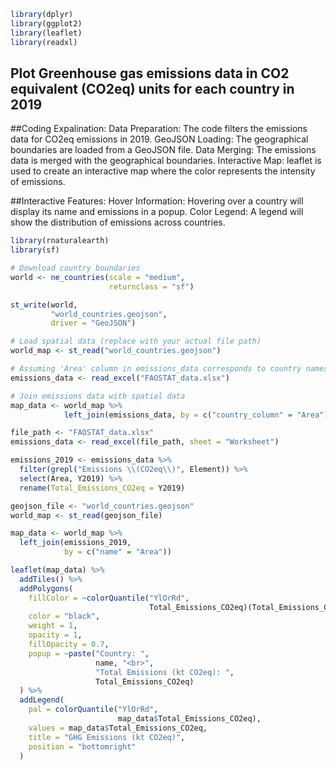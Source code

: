 ```r
library(dplyr)
library(ggplot2)
library(leaflet)
library(readxl)
```

## Plot Greenhouse gas emissions data in CO2 equivalent (CO2eq) units for each country in 2019

##Coding Expalination: Data Preparation: The code filters the emissions data for CO2eq emissions in 2019. GeoJSON Loading: The geographical boundaries are loaded from a GeoJSON file. Data Merging: The emissions data is merged with the geographical boundaries. Interactive Map: leaflet is used to create an interactive map where the color represents the intensity of emissions.

##Interactive Features: Hover Information: Hovering over a country will display its name and emissions in a popup. Color Legend: A legend will show the distribution of emissions across countries.

```r
library(rnaturalearth)
library(sf)

# Download country boundaries
world <- ne_countries(scale = "medium", 
                      returnclass = "sf")

st_write(world, 
         "world_countries.geojson", 
         driver = "GeoJSON")

```

```r
# Load spatial data (replace with your actual file path)
world_map <- st_read("world_countries.geojson")

# Assuming 'Area' column in emissions_data corresponds to country names
emissions_data <- read_excel("FAOSTAT_data.xlsx")

# Join emissions data with spatial data
map_data <- world_map %>%
            left_join(emissions_data, by = c("country_column" = "Area"))

```

```r

file_path <- "FAOSTAT_data.xlsx"
emissions_data <- read_excel(file_path, sheet = "Worksheet")

emissions_2019 <- emissions_data %>%
  filter(grepl("Emissions \\(CO2eq\\)", Element)) %>%
  select(Area, Y2019) %>%
  rename(Total_Emissions_CO2eq = Y2019)

geojson_file <- "world_countries.geojson"
world_map <- st_read(geojson_file)

map_data <- world_map %>%
  left_join(emissions_2019, 
            by = c("name" = "Area"))

leaflet(map_data) %>%
  addTiles() %>%
  addPolygons(
    fillColor = ~colorQuantile("YlOrRd", 
                               Total_Emissions_CO2eq)(Total_Emissions_CO2eq),
    color = "black", 
    weight = 1, 
    opacity = 1, 
    fillOpacity = 0.7,
    popup = ~paste("Country: ", 
                   name, "<br>",
                   "Total Emissions (kt CO2eq): ", 
                   Total_Emissions_CO2eq)
  ) %>%
  addLegend(
    pal = colorQuantile("YlOrRd",
                        map_data$Total_Emissions_CO2eq),
    values = map_data$Total_Emissions_CO2eq,
    title = "GHG Emissions (kt CO2eq)",
    position = "bottomright"
  )

```
